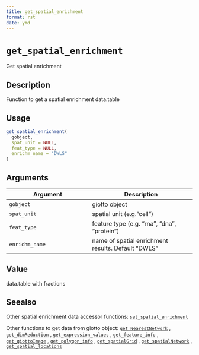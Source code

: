 ```yaml
--- 
title: get_spatial_enrichment 
format: rst 
date: ymd 
--- 
```

# `get_spatial_enrichment`

Get spatial enrichment


## Description

Function to get a spatial enrichment data.table


## Usage

```r
get_spatial_enrichment(
  gobject,
  spat_unit = NULL,
  feat_type = NULL,
  enrichm_name = "DWLS"
)
```


## Arguments

Argument      |Description
------------- |----------------
`gobject`     |     giotto object
`spat_unit`     |     spatial unit (e.g."cell")
`feat_type`     |     feature type (e.g. "rna", "dna", "protein")
`enrichm_name`     |     name of spatial enrichment results. Default "DWLS"


## Value

data.table with fractions


## Seealso

Other spatial enrichment data accessor functions:
 [`set_spatial_enrichment`](#setspatialenrichment) 
 
 Other functions to get data from giotto object:
 [`get_NearestNetwork`](#getnearestnetwork) ,
 [`get_dimReduction`](#getdimreduction) ,
 [`get_expression_values`](#getexpressionvalues) ,
 [`get_feature_info`](#getfeatureinfo) ,
 [`get_giottoImage`](#getgiottoimage) ,
 [`get_polygon_info`](#getpolygoninfo) ,
 [`get_spatialGrid`](#getspatialgrid) ,
 [`get_spatialNetwork`](#getspatialnetwork) ,
 [`get_spatial_locations`](#getspatiallocations)


